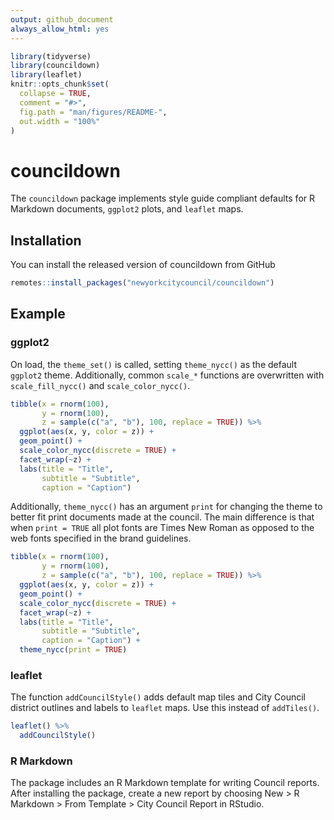 ```yaml
---
output: github_document
always_allow_html: yes
---
```


<!-- README.md is generated from README.Rmd. Please edit that file -->

```r
library(tidyverse)
library(councildown)
library(leaflet)
knitr::opts_chunk$set(
  collapse = TRUE,
  comment = "#>",
  fig.path = "man/figures/README-",
  out.width = "100%"
)
```
# councildown

The `councildown` package implements style guide compliant defaults for R Markdown documents, `ggplot2` plots, and `leaflet` maps.

## Installation

You can install the released version of councildown from GitHub

``` r
remotes::install_packages("newyorkcitycouncil/councildown")
```

## Example

### ggplot2

On load, the `theme_set()` is called, setting `theme_nycc()` as the default `ggplot2` theme. Additionally, common `scale_*` functions are overwritten with `scale_fill_nycc()` and `scale_color_nycc()`.

```r
tibble(x = rnorm(100), 
       y = rnorm(100), 
       z = sample(c("a", "b"), 100, replace = TRUE)) %>% 
  ggplot(aes(x, y, color = z)) +
  geom_point() +
  scale_color_nycc(discrete = TRUE) +
  facet_wrap(~z) + 
  labs(title = "Title",
       subtitle = "Subtitle",
       caption = "Caption")
```

Additionally, `theme_nycc()` has an argument `print` for changing the theme to better fit print documents made at the council. The main difference is that when `print = TRUE` all plot fonts are Times New Roman as opposed to the web fonts specified in the brand guidelines.

```r
tibble(x = rnorm(100), 
       y = rnorm(100), 
       z = sample(c("a", "b"), 100, replace = TRUE)) %>% 
  ggplot(aes(x, y, color = z)) +
  geom_point() +
  scale_color_nycc(discrete = TRUE) +
  facet_wrap(~z) + 
  labs(title = "Title",
       subtitle = "Subtitle",
       caption = "Caption") +
  theme_nycc(print = TRUE)
```

### leaflet

The function `addCouncilStyle()` adds default map tiles and City Council district outlines and labels to `leaflet` maps. Use this instead of `addTiles()`.

```r
leaflet() %>% 
  addCouncilStyle()
```


### R Markdown

The package includes an R Markdown template for writing Council reports. After installing the package, create a new report by choosing New > R Markdown > From Template > City Council Report in RStudio.
